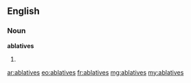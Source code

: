 ==English==

===Noun===
'''ablatives'''

# {{plural of|[[ablative]]}}

[[ar:ablatives]]
[[eo:ablatives]]
[[fr:ablatives]]
[[mg:ablatives]]
[[my:ablatives]]